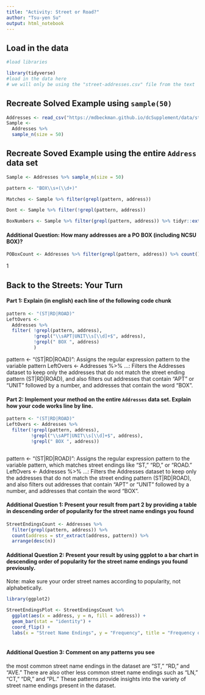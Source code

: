 ```yaml
---
title: "Activity: Street or Road?"
author: "Tsu-yen Su"
output: html_notebook
---
```


## Load in the data

```r
#load libraries 

library(tidyverse)
#load in the data here 
# we will only be using the "street-addresses.csv" file from the text


```

## Recreate Solved Example using `sample(50)`

```r
Addresses <- read_csv("https://mdbeckman.github.io/dcSupplement/data/street-addresses.csv") 
Sample <- 
  Addresses %>%
  sample_n(size = 50)

```

## Recreate Soved Example using the entire `Address` data set

```r
Sample <- Addresses %>% sample_n(size = 50)

pattern <- "BOX\\s+(\\d+)"

Matches <- Sample %>% filter(grepl(pattern, address))

Dont <- Sample %>% filter(!grepl(pattern, address))

BoxNumbers <- Sample %>% filter(grepl(pattern, address)) %>% tidyr::extract(address, into = "boxnum", regex = pattern)


```

#### Additional Question: How many addresses are a PO BOX (including NCSU BOX)? 

```r
POBoxCount <- Addresses %>% filter(grepl(pattern, address)) %>% count()


```

1


## Back to the Streets: Your Turn

#### Part 1: Explain (in english) each line of the following code chunk

```r
pattern <- "(ST|RD|ROAD)"
LeftOvers <-
  Addresses %>% 
  filter( !grepl(pattern, address),
          !grepl("\\sAPT|UNIT\\s[\\d]+$", address),
          !grepl(" BOX ", address)
          )
```

pattern <- "(ST|RD|ROAD)": Assigns the regular expression pattern to the variable pattern
LeftOvers <- Addresses %>% ...: Filters the Addresses dataset to keep only the addresses that do not match the street ending pattern (ST|RD|ROAD), and also filters out addresses that contain "APT" or "UNIT" followed by a number, and addresses that contain the word "BOX".

#### Part 2: Implement your method on the entire `Addresses` data set. Explain how your code works line by line.

```r
pattern <- "(ST|RD|ROAD)"
LeftOvers <- Addresses %>% 
  filter(!grepl(pattern, address),
         !grepl("\\sAPT|UNIT\\s[\\d]+$", address),
         !grepl(" BOX ", address))



```
pattern <- "(ST|RD|ROAD)": Assigns the regular expression pattern to the variable pattern, which matches street endings like "ST," "RD," or "ROAD."
LeftOvers <- Addresses %>% ...: Filters the Addresses dataset to keep only the addresses that do not match the street ending pattern (ST|RD|ROAD), and also filters out addresses that contain "APT" or "UNIT" followed by a number, and addresses that contain the word "BOX".

#### Additional Question 1: Present your result from part 2 by providing a table in descending order of popularity for the street name endings you found

```r
StreetEndingsCount <- Addresses %>% 
  filter(grepl(pattern, address)) %>% 
  count(address = str_extract(address, pattern)) %>% 
  arrange(desc(n))


```

#### Additional Question 2: Present your result by using ggplot to a bar chart in descending order of popularity for the street name endings you found previously.

Note: make sure your order street names according to popularity, not alphabetically.

```r
library(ggplot2)

StreetEndingsPlot <- StreetEndingsCount %>% 
  ggplot(aes(x = address, y = n, fill = address)) +
  geom_bar(stat = "identity") +
  coord_flip() +
  labs(x = "Street Name Endings", y = "Frequency", title = "Frequency of Street Name Endings") +
 

```

#### Additional Question 3: Comment on any patterns you see

the most common street name endings in the dataset are "ST," "RD," and "AVE." There are also other less common street name endings such as "LN," "CT," "DR," and "PL." These patterns provide insights into the variety of street name endings present in the dataset.

